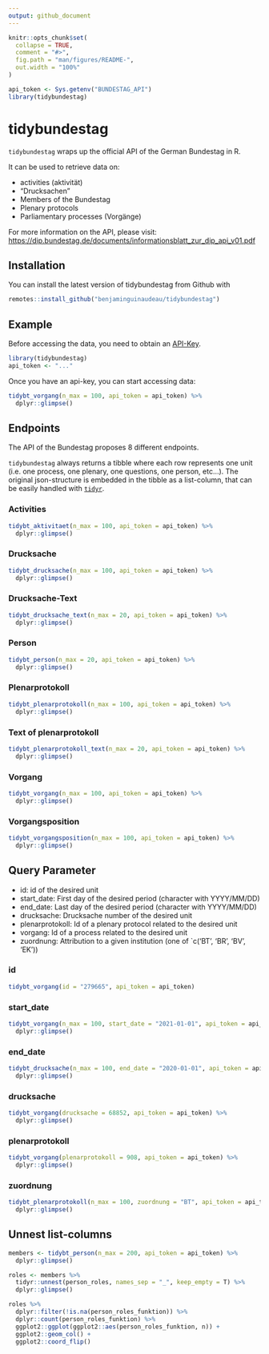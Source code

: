 ```yaml
---
output: github_document
---
```


<!-- README.md is generated from README.Rmd. Please edit that file -->

```r
knitr::opts_chunk$set(
  collapse = TRUE,
  comment = "#>",
  fig.path = "man/figures/README-",
  out.width = "100%"
)

api_token <- Sys.getenv("BUNDESTAG_API")
library(tidybundestag)
```

# tidybundestag

<!-- badges: start -->
<!-- badges: end -->

`tidybundestag` wraps up the official API of the German Bundestag in R. 

It can be used to retrieve data on: 

* activities (aktivität) 
* "Drucksachen" 
* Members of the Bundestag
* Plenary protocols
* Parliamentary processes (Vorgänge)

For more information on the API, please visit: [https://dip.bundestag.de/documents/informationsblatt_zur_dip_api_v01.pdf](https://dip.bundestag.de/documents/informationsblatt_zur_dip_api_v01.pdf)

## Installation

You can install the latest version of tidybundestag from Github with 

``` r
remotes::install_github("benjaminguinaudeau/tidybundestag")
```

## Example

Before accessing the data, you need to obtain an [API-Key](https://dip.bundestag.de/%C3%BCber-dip/hilfe/api#content).

```r
library(tidybundestag)
api_token <- "..."
```


Once you have an api-key, you can start accessing data:

```r
tidybt_vorgang(n_max = 100, api_token = api_token) %>%
  dplyr::glimpse()
```

## Endpoints

The API of the Bundestag proposes 8 different endpoints. 

`tidybundestag` always returns a tibble where each row represents one unit (i.e. one process, one plenary, one questions, one person, etc...). The original json-structure is embedded in the tibble as a list-column, that can be easily handled with [`tidyr`](https://tidyr.tidyverse.org/reference/nest.html).

### Activities

```r
tidybt_aktivitaet(n_max = 100, api_token = api_token) %>%
  dplyr::glimpse()
```

### Drucksache

```r
tidybt_drucksache(n_max = 100, api_token = api_token) %>%
  dplyr::glimpse()
```

### Drucksache-Text

```r
tidybt_drucksache_text(n_max = 20, api_token = api_token) %>%
  dplyr::glimpse()
```

### Person

```r
tidybt_person(n_max = 20, api_token = api_token) %>%
  dplyr::glimpse()
```


### Plenarprotokoll

```r
tidybt_plenarprotokoll(n_max = 100, api_token = api_token) %>%
  dplyr::glimpse()
```

### Text of plenarprotokoll

```r
tidybt_plenarprotokoll_text(n_max = 20, api_token = api_token) %>%
  dplyr::glimpse()
```

### Vorgang

```r
tidybt_vorgang(n_max = 100, api_token = api_token) %>%
  dplyr::glimpse()
```

### Vorgangsposition

```r
tidybt_vorgangsposition(n_max = 100, api_token = api_token) %>%
  dplyr::glimpse()
```

## Query Parameter

+ id: id of the desired unit
+ start_date: First day of the desired period (character with YYYY/MM/DD)
+ end_date: Last day of the desired period (character with YYYY/MM/DD)
+ drucksache: Drucksache number of the desired unit
+ plenarprotokoll: Id of a plenary protocol related to the desired unit
+ vorgang: Id of a process related to the desired unit 
+ zuordnung: Attribution to a given institution (one of `c('BT', 'BR', 'BV', 'EK'))


### id

```r
tidybt_vorgang(id = "279665", api_token = api_token)
```

### start_date

```r
tidybt_vorgang(n_max = 100, start_date = "2021-01-01", api_token = api_token) %>%
  dplyr::glimpse()
```

### end_date

```r
tidybt_drucksache(n_max = 100, end_date = "2020-01-01", api_token = api_token) %>%
  dplyr::glimpse()
```



### drucksache

```r
tidybt_vorgang(drucksache = 68852, api_token = api_token) %>%
  dplyr::glimpse()
```

### plenarprotokoll

```r
tidybt_vorgang(plenarprotokoll = 908, api_token = api_token) %>%
  dplyr::glimpse()
```


### zuordnung

```r
tidybt_plenarprotokoll(n_max = 100, zuordnung = "BT", api_token = api_token) %>%
  dplyr::glimpse()
```

## Unnest list-columns

```r
members <- tidybt_person(n_max = 200, api_token = api_token) %>%
  dplyr::glimpse()

roles <- members %>%
  tidyr::unnest(person_roles, names_sep = "_", keep_empty = T) %>%
  dplyr::glimpse()
```


```r
roles %>%
  dplyr::filter(!is.na(person_roles_funktion)) %>%
  dplyr::count(person_roles_funktion) %>%
  ggplot2::ggplot(ggplot2::aes(person_roles_funktion, n)) +
  ggplot2::geom_col() +
  ggplot2::coord_flip()
  
```


